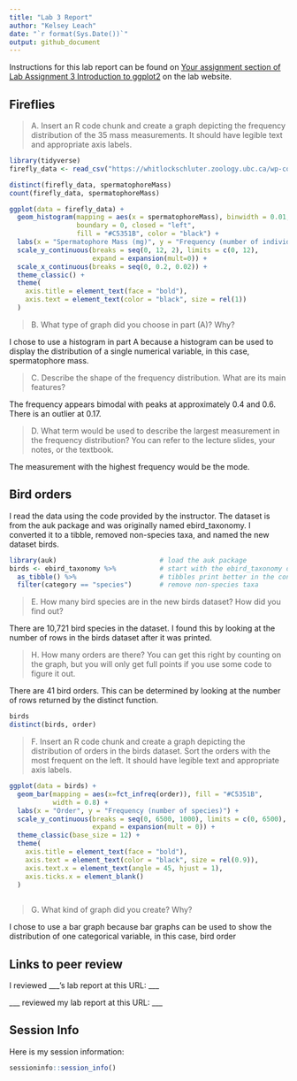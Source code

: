 ```yaml
---
title: "Lab 3 Report"
author: "Kelsey Leach"
date: "`r format(Sys.Date())`"
output: github_document
---
```


Instructions for this lab report can be found on [Your assignment section of Lab Assignment 3 Introduction to ggplot2](https://biol275-msum.github.io/introduction-to-ggplot2.html#your-assignment) on the lab website.

## Fireflies

> A. Insert an R code chunk and create a graph depicting the frequency distribution of the 35 mass measurements. It should have legible text and appropriate axis labels.

```r
library(tidyverse)
firefly_data <- read_csv("https://whitlockschluter.zoology.ubc.ca/wp-content/data/chapter02/chap02q19FireflySpermatophoreMass.csv")

distinct(firefly_data, spermatophoreMass)
count(firefly_data, spermatophoreMass)

ggplot(data = firefly_data) + 
  geom_histogram(mapping = aes(x = spermatophoreMass), binwidth = 0.01, 
                 boundary = 0, closed = "left",
                 fill = "#C5351B", color = "black") +
  labs(x = "Spermatophore Mass (mg)", y = "Frequency (number of individuals)") +
  scale_y_continuous(breaks = seq(0, 12, 2), limits = c(0, 12),
                     expand = expansion(mult=0)) +
  scale_x_continuous(breaks = seq(0, 0.2, 0.02)) +
  theme_classic() + 
  theme(
    axis.title = element_text(face = "bold"),
    axis.text = element_text(color = "black", size = rel(1))
  )


```




> B. What type of graph did you choose in part (A)? Why?

I chose to use a histogram in part A because a histogram can be used to display the distribution
of a single numerical variable, in this case, spermatophore mass.

> C. Describe the shape of the frequency distribution. What are its main features?

The frequency appears bimodal with peaks at approximately 0.4 and 0.6. There is an outlier at 0.17. 

> D. What term would be used to describe the largest measurement in the frequency distribution? You can refer to the lecture slides, your notes, or the textbook.

The measurement with the highest frequency would be the mode. 

## Bird orders

I read the data using the code provided by the instructor. The dataset is from the auk package and was originally named ebird_taxonomy. I converted it to a tibble, removed non-species taxa, and named the new dataset birds.

```r
library(auk)                          # load the auk package
birds <- ebird_taxonomy %>%           # start with the ebird_taxonomy data
  as_tibble() %>%                     # tibbles print better in the console
  filter(category == "species")       # remove non-species taxa
```

> E. How many bird species are in the new birds dataset? How did you find out?

There are 10,721 bird species in the dataset. I found this by looking at the number of rows in the birds dataset after it was printed. 

> H. How many orders are there? You can get this right by counting on the graph, but you will only get full points if you use some code to figure it out.

There are 41 bird orders. This can be determined by looking at the number of rows returned by the
distinct function. 
```r
birds
distinct(birds, order)
```


> F. Insert an R code chunk and create a graph depicting the distribution of orders in the birds dataset. Sort the orders with the most frequent on the left. It should have legible text and appropriate axis labels.

```r

ggplot(data = birds) +
  geom_bar(mapping = aes(x=fct_infreq(order)), fill = "#C5351B", 
           width = 0.8) +
  labs(x = "Order", y = "Frequency (number of species)") +
  scale_y_continuous(breaks = seq(0, 6500, 1000), limits = c(0, 6500), 
                     expand = expansion(mult = 0)) +
  theme_classic(base_size = 12) +
  theme(
    axis.title = element_text(face = "bold"), 
    axis.text = element_text(color = "black", size = rel(0.9)),
    axis.text.x = element_text(angle = 45, hjust = 1), 
    axis.ticks.x = element_blank()
  )
  
```


> G. What kind of graph did you create? Why?

I chose to use a bar graph because bar graphs can be used to show the distribution of one categorical variable, in this case, bird order

## Links to peer review

I reviewed \_\_\_'s lab report at this URL: \_\_\_

\_\_\_ reviewed my lab report at this URL: \_\_\_

## Session Info

Here is my session information:

```r
sessioninfo::session_info()
```
